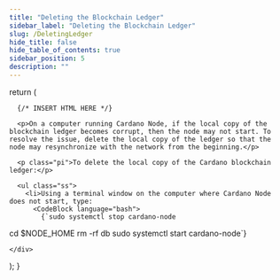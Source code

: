 ```yaml
---
title: "Deleting the Blockchain Ledger"
sidebar_label: "Deleting the Blockchain Ledger"
slug: /DeletingLedger
hide_title: false
hide_table_of_contents: true
sidebar_position: 5
description: ""
---
```




  return (
    <div>

      {/* INSERT HTML HERE */}

      <p>On a computer running Cardano Node, if the local copy of the blockchain ledger becomes corrupt, then the node may not start. To resolve the issue, delete the local copy of the ledger so that the node may resynchronize with the network from the beginning.</p>

      <p class="pi">To delete the local copy of the Cardano blockchain ledger:</p>
      
      <ul class="ss">
        <li>Using a terminal window on the computer where Cardano Node does not start, type:
          <CodeBlock language="bash">
            {`sudo systemctl stop cardano-node
cd $NODE_HOME
rm -rf db
sudo systemctl start cardano-node`}
          </CodeBlock>
        </li>
      </ul>

    </div>
  );
}

<HTMLContent />

